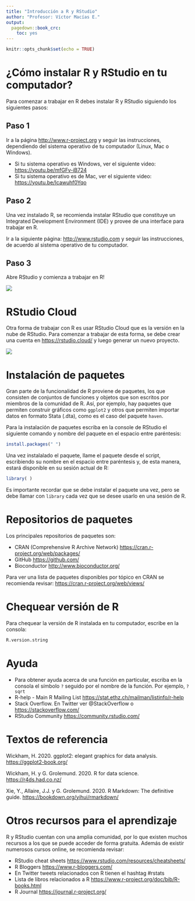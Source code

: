 ```yaml
---
title: "Introducción a R y RStudio"
author: "Profesor: Víctor Macías E."
output:
  pagedown::book_crc:
    toc: yes
---
```


```r
knitr::opts_chunk$set(echo = TRUE)
```

# ¿Cómo instalar R y RStudio en tu computador?

Para comenzar a trabajar en R debes instalar R y RStudio siguiendo los siguientes pasos:

## Paso 1

Ir a la página <http://www.r-project.org> y seguir las instrucciones, dependiendo del sistema operativo de tu computador (Linux, Mac o Windows).

-   Si tu sistema operativo es Windows, ver el siguiente video: <https://youtu.be/mfGFv-iB724>
-   Si tu sistema operativo es de Mac, ver el siguiente video: <https://youtu.be/Icawuhf0Yqo>

## Paso 2

Una vez instalado R, se recomienda instalar RStudio que constituye un Integrated Development Environment (IDE) y provee de una interface para trabajar en R.

Ir a la siguiente página: <http://www.rstudio.com> y seguir las instrucciones, de acuerdo al sistema operativo de tu computador.

## Paso 3

Abre RStudio y comienza a trabajar en R!

![](RStudioPanes.jpg)

# RStudio Cloud

Otra forma de trabajar con R es usar RStudio Cloud que es la versión en la nube de RStudio. Para comenzar a trabajar de esta forma, se debe crear una cuenta en <https://rstudio.cloud/> y luego generar un nuevo proyecto.

![](rstudio_cloud.png)


# Instalación de paquetes

Gran parte de la funcionalidad de R proviene de paquetes, los que consisten de conjuntos de funciones y objetos que son escritos por miembros de la comunidad de R. Así, por ejemplo, hay paquetes que permiten construir gráficos como `ggplot2` y otros que permiten importar datos en formato Stata (.dta), como es el caso del paquete `haven`.

Para la instalación de paquetes escriba en la console de RStudio el siguiente comando y nombre del paquete en el espacio entre paréntesis:

```r
install.packages(" ")
```

Una vez instalalado el paquete, llame el paquete desde el script, escribiendo su nombre en el espacio entre paréntesis y, de esta manera, estará disponible en su sesión actual de R:

```r
library( )
```


Es importante recordar que se debe instalar el paquete una vez, pero se debe llamar con `library` cada vez que se desee usarlo en una sesión de R.

# Repositorios de paquetes

Los principales repositorios de paquetes son:

-   CRAN (Comprehensive R Archive Network) <https://cran.r-project.org/web/packages/>
-   GitHub <https://github.com/>
-   Bioconductor <http://www.bioconductor.org/>

Para ver una lista de paquetes disponibles por tópico en CRAN se recomienda revisar: <https://cran.r-project.org/web/views/>

# Chequear versión de R

Para chequear la versión de R instalada en tu computador, escribe en la consola:

```r
R.version.string
```



# Ayuda

-   Para obtener ayuda acerca de una función en particular, escriba en la consola el símbolo `?` seguido por el nombre de la función. Por ejemplo, `?sqrt`
-   R-help - Main R Mailing List <https://stat.ethz.ch/mailman/listinfo/r-help>
-   Stack Overflow. En Twitter ver @StackOverflow o <https://stackoverflow.com/>
-   RStudio Community <https://community.rstudio.com/>

# Textos de referencia

Wickham, H. 2020. ggplot2: elegant graphics for data analysis. <https://ggplot2-book.org/>

Wickham, H. y G. Grolemund. 2020. R for data science. <https://r4ds.had.co.nz/>

Xie, Y., Allaire, J.J. y G. Grolemund. 2020. R Markdown: The definitive guide. <https://bookdown.org/yihui/rmarkdown/>

# Otros recursos para el aprendizaje

R y RStudio cuentan con una amplia comunidad, por lo que existen muchos recursos a los que se puede acceder de forma gratuita. Además de existir numerosos cursos online, se recomienda revisar:

-   RStudio cheat sheets <https://www.rstudio.com/resources/cheatsheets/>
-   R Bloggers <https://www.r-bloggers.com/>
-   En Twitter tweets relacionados con R tienen el hashtag \#rstats
-   Lista de libros relacionados a R <https://www.r-project.org/doc/bib/R-books.html>
-   R Journal <https://journal.r-project.org/>

